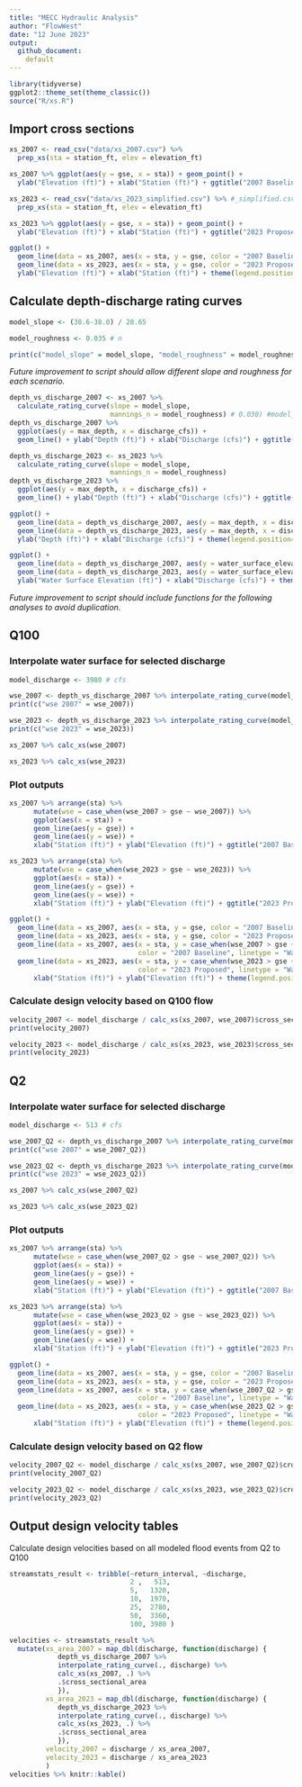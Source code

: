 ```yaml
---
title: "MECC Hydraulic Analysis"
author: "FlowWest"
date: "12 June 2023"
output: 
  github_document:
    default
---
```


```r
library(tidyverse)
ggplot2::theme_set(theme_classic())
source("R/xs.R")
```

## Import cross sections

```r
xs_2007 <- read_csv("data/xs_2007.csv") %>%
  prep_xs(sta = station_ft, elev = elevation_ft) 

xs_2007 %>% ggplot(aes(y = gse, x = sta)) + geom_point() + 
  ylab("Elevation (ft)") + xlab("Station (ft)") + ggtitle("2007 Baseline") + coord_fixed(ratio = 1)
```

```r
xs_2023 <- read_csv("data/xs_2023_simplified.csv") %>% #_simplified.csv") %>%
  prep_xs(sta = station_ft, elev = elevation_ft) 

xs_2023 %>% ggplot(aes(y = gse, x = sta)) + geom_point() + 
  ylab("Elevation (ft)") + xlab("Station (ft)") + ggtitle("2023 Proposed") + coord_fixed(ratio = 1)
```

```r
ggplot() + 
  geom_line(data = xs_2007, aes(x = sta, y = gse, color = "2007 Baseline")) +
  geom_line(data = xs_2023, aes(x = sta, y = gse, color = "2023 Proposed")) +
  ylab("Elevation (ft)") + xlab("Station (ft)") + theme(legend.position="top", legend.title=element_blank())  + coord_fixed(ratio = 1)
```

## Calculate depth-discharge rating curves 

```r

model_slope <- (38.6-38.0) / 28.65

model_roughness <- 0.035 # n

print(c("model_slope" = model_slope, "model_roughness" = model_roughness))
```

*Future improvement to script should allow different slope and roughness for each scenario.*

```r
depth_vs_discharge_2007 <- xs_2007 %>% 
  calculate_rating_curve(slope = model_slope,
                         mannings_n = model_roughness) # 0.030) #model_roughness)
depth_vs_discharge_2007 %>% 
  ggplot(aes(y = max_depth, x = discharge_cfs)) + 
  geom_line() + ylab("Depth (ft)") + xlab("Discharge (cfs)") + ggtitle("2007 Baseline")
```

```r
depth_vs_discharge_2023 <- xs_2023 %>% 
  calculate_rating_curve(slope = model_slope,
                         mannings_n = model_roughness)
depth_vs_discharge_2023 %>% 
  ggplot(aes(y = max_depth, x = discharge_cfs)) + 
  geom_line() + ylab("Depth (ft)") + xlab("Discharge (cfs)") + ggtitle("2023 Proposed") 
```

```r
ggplot() +
  geom_line(data = depth_vs_discharge_2007, aes(y = max_depth, x = discharge_cfs, color = "2007 Baseline")) +
  geom_line(data = depth_vs_discharge_2023, aes(y = max_depth, x = discharge_cfs, color = "2023 Proposed")) + 
  ylab("Depth (ft)") + xlab("Discharge (cfs)") + theme(legend.position="top", legend.title=element_blank())
```
```r
ggplot() +
  geom_line(data = depth_vs_discharge_2007, aes(y = water_surface_elevation, x = discharge_cfs, color = "2007 Baseline")) +
  geom_line(data = depth_vs_discharge_2023, aes(y = water_surface_elevation, x = discharge_cfs, color = "2023 Proposed")) + 
  ylab("Water Surface Elevation (ft)") + xlab("Discharge (cfs)") + theme(legend.position="top", legend.title=element_blank())
```

*Future improvement to script should include functions for the following analyses to avoid duplication.*

## Q100

### Interpolate water surface for selected discharge

```r
model_discharge <- 3980 # cfs
```

```r
wse_2007 <- depth_vs_discharge_2007 %>% interpolate_rating_curve(model_discharge)
print(c("wse 2007" = wse_2007))
```

```r
wse_2023 <- depth_vs_discharge_2023 %>% interpolate_rating_curve(model_discharge)
print(c("wse 2023" = wse_2023))
```

```r
xs_2007 %>% calc_xs(wse_2007)
```

```r
xs_2023 %>% calc_xs(wse_2023)
```

### Plot outputs

```r
xs_2007 %>% arrange(sta) %>%
      mutate(wse = case_when(wse_2007 > gse ~ wse_2007)) %>%
      ggplot(aes(x = sta)) + 
      geom_line(aes(y = gse)) + 
      geom_line(aes(y = wse)) + 
      xlab("Station (ft)") + ylab("Elevation (ft)") + ggtitle("2007 Baseline") + coord_fixed(ratio = 1)
```
```r
xs_2023 %>% arrange(sta) %>%
      mutate(wse = case_when(wse_2023 > gse ~ wse_2023)) %>%
      ggplot(aes(x = sta)) + 
      geom_line(aes(y = gse)) + 
      geom_line(aes(y = wse)) + 
      xlab("Station (ft)") + ylab("Elevation (ft)") + ggtitle("2023 Proposed") + coord_fixed(ratio = 1)
```

```r
ggplot() + 
  geom_line(data = xs_2007, aes(x = sta, y = gse, color = "2007 Baseline", linetype = "Terrain")) +
  geom_line(data = xs_2023, aes(x = sta, y = gse, color = "2023 Proposed", linetype = "Terrain")) +
  geom_line(data = xs_2007, aes(x = sta, y = case_when(wse_2007 > gse ~ wse_2007), 
                                color = "2007 Baseline", linetype = "Water Surface")) + 
  geom_line(data = xs_2023, aes(x = sta, y = case_when(wse_2023 > gse ~ wse_2023), 
                                color = "2023 Proposed", linetype = "Water Surface")) + 
      xlab("Station (ft)") + ylab("Elevation (ft)") + theme(legend.position="top", legend.title=element_blank()) + coord_fixed(ratio = 1)
```

### Calculate design velocity based on Q100 flow

```r

velocity_2007 <- model_discharge / calc_xs(xs_2007, wse_2007)$cross_sectional_area
print(velocity_2007)

```

```r

velocity_2023 <- model_discharge / calc_xs(xs_2023, wse_2023)$cross_sectional_area
print(velocity_2023)

```

## Q2

### Interpolate water surface for selected discharge

```r
model_discharge <- 513 # cfs
```

```r
wse_2007_Q2 <- depth_vs_discharge_2007 %>% interpolate_rating_curve(model_discharge)
print(c("wse 2007" = wse_2007_Q2))
```

```r
wse_2023_Q2 <- depth_vs_discharge_2023 %>% interpolate_rating_curve(model_discharge)
print(c("wse 2023" = wse_2023_Q2))
```

```r
xs_2007 %>% calc_xs(wse_2007_Q2)
```

```r
xs_2023 %>% calc_xs(wse_2023_Q2)
```

### Plot outputs

```r
xs_2007 %>% arrange(sta) %>%
      mutate(wse = case_when(wse_2007_Q2 > gse ~ wse_2007_Q2)) %>%
      ggplot(aes(x = sta)) + 
      geom_line(aes(y = gse)) + 
      geom_line(aes(y = wse)) + 
      xlab("Station (ft)") + ylab("Elevation (ft)") + ggtitle("2007 Baseline") + coord_fixed(ratio = 1)
```
```r
xs_2023 %>% arrange(sta) %>%
      mutate(wse = case_when(wse_2023_Q2 > gse ~ wse_2023_Q2)) %>%
      ggplot(aes(x = sta)) + 
      geom_line(aes(y = gse)) + 
      geom_line(aes(y = wse)) + 
      xlab("Station (ft)") + ylab("Elevation (ft)") + ggtitle("2023 Proposed") + coord_fixed(ratio = 1)
```

```r
ggplot() + 
  geom_line(data = xs_2007, aes(x = sta, y = gse, color = "2007 Baseline", linetype = "Terrain")) +
  geom_line(data = xs_2023, aes(x = sta, y = gse, color = "2023 Proposed", linetype = "Terrain")) +
  geom_line(data = xs_2007, aes(x = sta, y = case_when(wse_2007_Q2 > gse ~ wse_2007_Q2), 
                                color = "2007 Baseline", linetype = "Water Surface")) + 
  geom_line(data = xs_2023, aes(x = sta, y = case_when(wse_2023_Q2 > gse ~ wse_2023_Q2), 
                                color = "2023 Proposed", linetype = "Water Surface")) + 
      xlab("Station (ft)") + ylab("Elevation (ft)") + theme(legend.position="top", legend.title=element_blank()) + coord_fixed(ratio = 1)
```

### Calculate design velocity based on Q2 flow

```r

velocity_2007_Q2 <- model_discharge / calc_xs(xs_2007, wse_2007_Q2)$cross_sectional_area
print(velocity_2007_Q2)

```

```r

velocity_2023_Q2 <- model_discharge / calc_xs(xs_2023, wse_2023_Q2)$cross_sectional_area
print(velocity_2023_Q2)

```

## Output design velocity tables

Calculate design velocities based on all modeled flood events from Q2 to Q100

```r
streamstats_result <- tribble(~return_interval, ~discharge,
                              2 ,   513,
                              5,   1320,
                              10,  1970,
                              25,  2780,
                              50,  3360,
                              100, 3980 ) 

velocities <- streamstats_result %>%
  mutate(xs_area_2007 = map_dbl(discharge, function(discharge) {
            depth_vs_discharge_2007 %>% 
            interpolate_rating_curve(., discharge) %>%
            calc_xs(xs_2007, .) %>% 
            .$cross_sectional_area
            }),
         xs_area_2023 = map_dbl(discharge, function(discharge) {
            depth_vs_discharge_2023 %>% 
            interpolate_rating_curve(., discharge) %>% 
            calc_xs(xs_2023, .) %>% 
            .$cross_sectional_area
            }),
         velocity_2007 = discharge / xs_area_2007,
         velocity_2023 = discharge / xs_area_2023
         )
velocities %>% knitr::kable()
```



